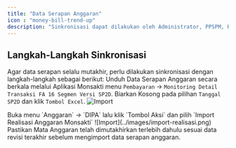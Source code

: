 ```yaml
---
title: "Data Serapan Anggaran"
icon : "money-bill-trend-up"
description: "Sinkronisasi dapat dilakukan oleh Administrator, PPSPM, Kuasa Pengguna Anggaran dan Pejabat Pembuat Komitmen."
---
```


## Langkah-Langkah Sinkronisasi
Agar data serapan selalu mutakhir, perlu dilakukan sinkronisasi dengan langkah-langkah sebagai berikut:
<Steps>
    <Step title="Unduh Data Serapan Anggaran dari Aplikasi Monsakti">
    Unduh Data Serapan Anggaran secara berkala melalui Aplikasi Monsakti menu `Pembayaran` -> `Monitoring Detail Transaksi FA 16 Segmen Versi SP2D`. Biarkan Kosong pada pilihan `Tanggal SP2D` dan klik `Tombol Excel`.
    <Frame caption="Unduh Data Serapan Anggaran dari Aplikasi Monsakti">
        ![Import](../images/eksport-sp2d.png)
    </Frame>
  </Step>

<Step title="Import Data Serapan Anggaran dari Aplikasi Monsakti">
    Buka menu `Anggaran` -> `DIPA` lalu klik `Tombol Aksi` dan pilih `Import Realisasi Anggaran Monsakti`
    <Frame caption="Import Data Serapan Anggaran dari Aplikasi Monsakti">
        ![Import](../images/import-realisasi.png)
    </Frame>
    <Warning>
        Pastikan Mata Anggaran telah dimutakhirkan terlebih dahulu sesuai data revisi terakhir sebelum mengimport data serapan anggaran.
    </Warning>
  </Step>
</Steps>
